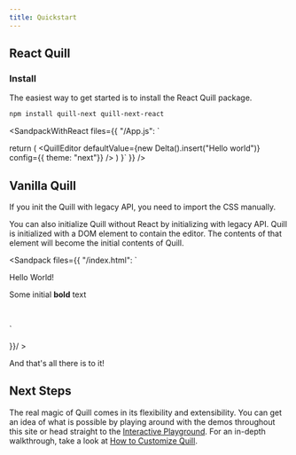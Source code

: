```yaml
---
title: Quickstart
---
```


## React Quill

### Install

The easiest way to get started is to install the React Quill package.

```bash
npm install quill-next quill-next-react
```

<SandpackWithReact
  files={{
    "/App.js": `

  return (
    <QuillEditor
      defaultValue={new Delta().insert("Hello world")}
      config={{ theme: "next"}}
    />
  )
}`
  }}
/>

## Vanilla Quill

<Callout>
  If you init the Quill with legacy API, you need to import the CSS manually.
</Callout>

You can also initialize Quill without React by initializing with legacy API.
Quill is initialized with a DOM element to contain the editor.
The contents of that element will become the initial contents of Quill.

  <Sandpack files={{
  "/index.html":  `
<!-- Include stylesheet -->
<link href="https://esm.sh/quill-next/dist/quill.snow.css" rel="stylesheet" />

<!-- Create the editor container -->
<div id="editor">
  <p>Hello World!</p>
  <p>Some initial <strong>bold</strong> text</p>
  <p><br /></p>
</div>

<!-- Initialize Quill editor -->
<script type="module">

  const quill = new Quill('#editor', {
    theme: 'snow'
  });
</script>`

  }}/ >

And that's all there is to it!
## Next Steps

The real magic of Quill comes in its flexibility and extensibility. You can get an idea of what is possible by playing around with the demos throughout this site or head straight to the [Interactive Playground](/playground/). For an in-depth walkthrough, take a look at [How to Customize Quill](/guides/how-to-customize-quill/).

